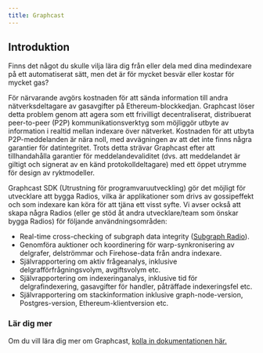 ```yaml
---
title: Graphcast
---
```


## Introduktion

Finns det något du skulle vilja lära dig från eller dela med dina medindexare på ett automatiserat sätt, men det är för mycket besvär eller kostar för mycket gas?

För närvarande avgörs kostnaden för att sända information till andra nätverksdeltagare av gasavgifter på Ethereum-blockkedjan. Graphcast löser detta problem genom att agera som ett frivilligt decentraliserat, distribuerat peer-to-peer (P2P) kommunikationsverktyg som möjliggör utbyte av information i realtid mellan indexare över nätverket. Kostnaden för att utbyta P2P-meddelanden är nära noll, med avvägningen av att det inte finns några garantier för datintegritet. Trots detta strävar Graphcast efter att tillhandahålla garantier för meddelandevaliditet (dvs. att meddelandet är giltigt och signerat av en känd protokolldeltagare) med ett öppet utrymme för design av ryktmodeller.

Graphcast SDK (Utrustning för programvaruutveckling) gör det möjligt för utvecklare att bygga Radios, vilka är applikationer som drivs av gossipeffekt och som indexare kan köra för att tjäna ett visst syfte. Vi avser också att skapa några Radios (eller ge stöd åt andra utvecklare/team som önskar bygga Radios) för följande användningsområden:

- Real-time cross-checking of subgraph data integrity ([Subgraph Radio](https://docs.graphops.xyz/graphcast/radios/subgraph-radio/intro)).
- Genomföra auktioner och koordinering för warp-synkronisering av delgrafer, delströmmar och Firehose-data från andra indexare.
- Självrapportering om aktiv frågeanalys, inklusive delgrafförfrågningsvolym, avgiftsvolym etc.
- Självrapportering om indexeringanalys, inklusive tid för delgrafindexering, gasavgifter för handler, påträffade indexeringsfel etc.
- Självrapportering om stackinformation inklusive graph-node-version, Postgres-version, Ethereum-klientversion etc.

### Lär dig mer

Om du vill lära dig mer om Graphcast, [kolla in dokumentationen här.](https://docs.graphops.xyz/graphcast/intro)

